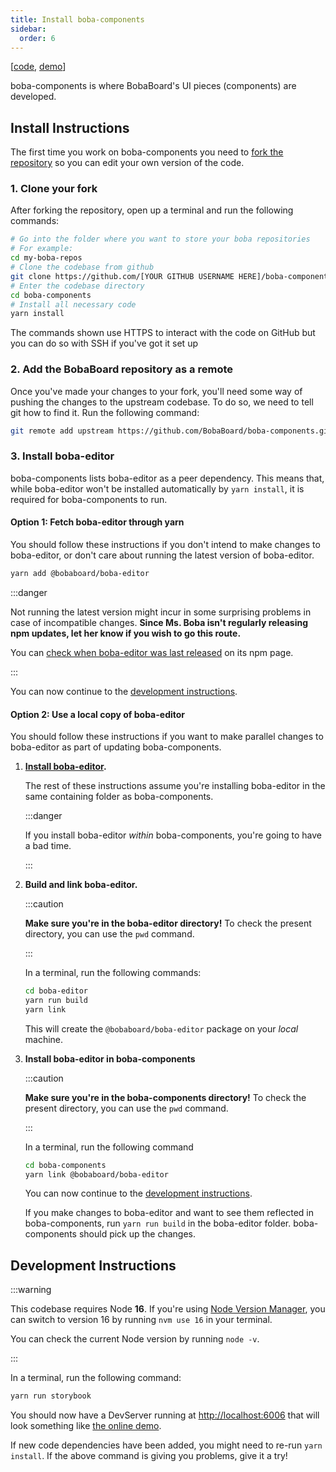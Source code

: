 ```yaml
---
title: Install boba-components
sidebar:
  order: 6
---
```



\[[code](https://github.com/BobaBoard/boba-components),
[demo](https://bobaboard-ui.netlify.app/)]

boba-components is where BobaBoard's UI pieces (components) are developed.

## Install Instructions

The first time you work on boba-components you need to
[fork the repository](https://docs.github.com/en/get-started/quickstart/fork-a-repo#forking-a-repository)
so you can edit your own version of the code.

### 1. Clone your fork

After forking the repository, open up a terminal and run the following commands:

```bash showLineNumbers
# Go into the folder where you want to store your boba repositories
# For example:
cd my-boba-repos
# Clone the codebase from github
git clone https://github.com/[YOUR GITHUB USERNAME HERE]/boba-components.git
# Enter the codebase directory
cd boba-components
# Install all necessary code
yarn install
```

<Aside type="tip">

The commands shown use HTTPS to interact with the code on GitHub but you can do
so with SSH if you've got it set up

</Aside>

### 2. Add the BobaBoard repository as a remote

Once you've made your changes to your fork, you'll need some way of pushing the
changes to the upstream codebase. To do so, we need to tell git how to find it.
Run the following command:

```bash
git remote add upstream https://github.com/BobaBoard/boba-components.git
```

### 3. Install boba-editor

boba-components lists boba-editor as a peer dependency. This means that, while
boba-editor won't be installed automatically by `yarn install`, it is required
for boba-components to run.

#### Option 1: Fetch boba-editor through yarn

You should follow these instructions if you don't intend to make changes to
boba-editor, or don't care about running the latest version of boba-editor.

```bash showLineNumbers
yarn add @bobaboard/boba-editor
```

:::danger

Not running the latest version might incur in some surprising problems in case
of incompatible changes. **Since Ms. Boba isn't regularly releasing npm updates,
let her know if you wish to go this route.**

You can
[check when boba-editor was last released](https://www.npmjs.com/package/@bobaboard/boba-editor)
on its npm page.

:::

You can now continue to the
[development instructions](#development-instructions).

#### Option 2: Use a local copy of boba-editor

You should follow these instructions if you want to make parallel changes to
boba-editor as part of updating boba-components.

1. **[Install boba-editor](./boba-editor).**

   The rest of these instructions assume you're installing boba-editor in the
   same containing folder as boba-components.

   :::danger

   If you install boba-editor _within_ boba-components, you're going to have a bad
   time.

   :::

2. **Build and link boba-editor.**

   :::caution

   **Make sure you're in the boba-editor directory!** To check the present
   directory, you can use the `pwd` command.

   :::

   In a terminal, run the following commands:

   ```bash showLineNumbers
   cd boba-editor
   yarn run build
   yarn link
   ```

   This will create the `@bobaboard/boba-editor` package on your _local_
   machine.

3. **Install boba-editor in boba-components**

   :::caution

   **Make sure you're in the boba-components directory!** To check the present
   directory, you can use the `pwd` command.

   :::

   In a terminal, run the following command

   ```bash showLineNumbers
   cd boba-components
   yarn link @bobaboard/boba-editor
   ```

   You can now continue to the
   [development instructions](#development-instructions).

   <Aside type="tip">

   If you make changes to boba-editor and want to see them reflected in
   boba-components, run `yarn run build` in the boba-editor folder. boba-components
   should pick up the changes.

   </Aside>

## Development Instructions

:::warning

This codebase requires Node **16**. If you're using
[Node Version Manager](https://github.com/nvm-sh/nvm), you can switch to version
16 by running `nvm use 16` in your terminal.

You can check the current Node version by running `node -v`.

:::

In a terminal, run the following command:

```bash showLineNumbers
yarn run storybook
```

You should now have a DevServer running at
[http://localhost:6006](http://localhost:6006) that will look something like
[the online demo](https://boba-components.netlify.app/).

<Aside type="tip">

If new code dependencies have been added, you might need to re-run
`yarn install`. If the above command is giving you problems, give it a try!

</Aside>
